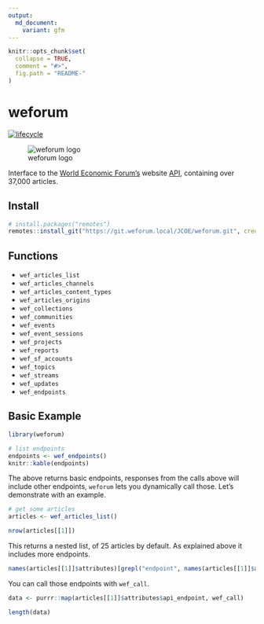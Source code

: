 ```yaml
---
output:
  md_document:
    variant: gfm
---
```


```r
knitr::opts_chunk$set(
  collapse = TRUE,
  comment = "#>",
  fig.path = "README-"
)
```

# weforum

[![lifecycle](https://img.shields.io/badge/lifecycle-maturing-blue.svg)](https://www.tidyverse.org/lifecycle/#maturing)

![weforum logo](https://www.weforum.org/assets/logo-d8b23e233f85a1af9093a1946e18cff462b0ca82fcd720e2a9633270e53a0bcd.svg)

Interface to the [World Economic Forum's](https://www.weforum.org/) website [API](https://api.weforum.org/), containing over 37,000 articles.

## Install

```r
# install.packages("remotes")
remotes::install_git("https://git.weforum.local/JCOE/weforum.git", credentials = YOUR_CREDENTIALS)
```

## Functions

- `wef_articles_list`
- `wef_articles_channels`
- `wef_articles_content_types`
- `wef_articles_origins`
- `wef_collections`
- `wef_communities`
- `wef_events`
- `wef_event_sessions`
- `wef_projects`
- `wef_reports`
- `wef_sf_accounts`
- `wef_topics`
- `wef_streams`
- `wef_updates`
- `wef_endpoints`

## Basic Example

```r
library(weforum)

# list endpoints
endpoints <- wef_endpoints() 
knitr::kable(endpoints)
```

The above returns basic endpoints, responses from the calls above will include other endpoints, `weforum` lets you dynamically call those. Let's demonstrate with an example.

```r
# get some articles
articles <- wef_articles_list() 

nrow(articles[[1]])
```

This returns a nested list, of 25 articles by default. As explained above it includes more endpoints.

```r
names(articles[[1]]$attributes)[grepl("endpoint", names(articles[[1]]$attributes))]
```

You can call those endpoints with `wef_call`.

```r
data <- purrr::map(articles[[1]]$attributes$api_endpoint, wef_call)

length(data)
```
